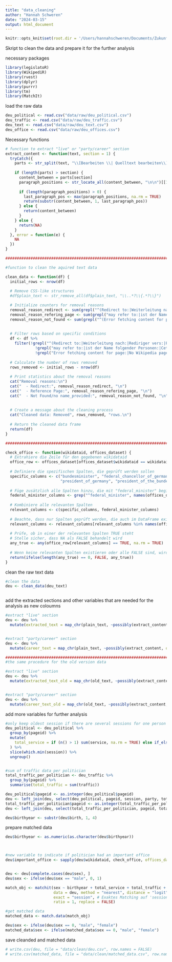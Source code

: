 ```yaml
---
title: "data_cleaning"
author: "Hannah Schweren"
date: "2024-03-15"
output: html_document
---
```

```r
knitr::opts_knit$set(root.dir = '/Users/hannahschweren/Documents/Zukunft/Master/drittes semester/thesis/Code')
```
Skript to clean the data and prepare it for the further analysis


necessary packages
```r
library(legislatoR)
library(WikipediR)
library(rvest)
library(dplyr)
library(purrr)
library(tm)
library(MatchIt)
```


load the raw data
```r
deu_political <- read.csv("data/raw/deu_political.csv")
deu_traffic <- read.csv("data/raw/deu_traffic.csv")
deu_text <- read.csv("data/raw/deu_text.csv")
deu_office <- read.csv("data/raw/deu_offices.csv")


```

Necessary functions
```r

# function to extract "live" or "party/career" section
extract_content <- function(text, section = 1) {
  tryCatch({
    parts <- str_split(text, "\\[Bearbeiten \\| Quelltext bearbeiten\\]")[[1]]
    
    if (length(parts) > section) {
      content_between = parts[section]
      paragraph_positions <- str_locate_all(content_between, "\n\n")[[1]][,1]
      
      if (length(paragraph_positions) > 0) {
        last_paragraph_pos <- max(paragraph_positions, na.rm = TRUE)
        return(substr(content_between, 1, last_paragraph_pos))
      } else {
        return(content_between)
      }
    } else {
      return(NA)
    }
  }, error = function(e) { 
    NA 
  })
}

###################################################################################################

#function to clean the aquired text data

clean_data <- function(df) {
  initial_rows <- nrow(df)
  
  # Remove CSS-like structures
  #df$plain_text <- str_remove_all(df$plain_text, "\\..*?\\{.*?\\}")

  # Initialize counters for removal reasons
  removal_reason_redirect <- sum(grepl("^(Redirect to:|Weiterleitung nach:|Rediriger vers:|Redirige a:|Přesměrování na:)", df$plain_text, ignore.case = TRUE))
  removal_reason_refering_page <- sum(grepl("may refer to:|ist der Name folgender Personen:|Cette page d'homonymie répertorie différentes personnes|může být:", df$plain_text, ignore.case = TRUE))
  removal_reason_not_found <- sum(grepl("^(Error fetching content for page:|No Wikipedia page name provided or missing|Es wurde kein Wikipedia-Seitenname angegeben)", df$plain_text, ignore.case = TRUE))
  
  
  # Filter rows based on specific conditions
  df <- df %>%
    filter(!grepl("^(Redirect to:|Weiterleitung nach:|Rediriger vers:|Redirige a:|Přesměrování na:)", plain_text, ignore.case = TRUE) &
             !grepl("may refer to:|ist der Name folgender Personen:|Cette page d'homonymie répertorie différentes personnes|může být:", plain_text, ignore.case = TRUE) &
             !grepl("Error fetching content for page:|No Wikipedia page name provided or missing|Es wurde kein Wikipedia-Seitenname angegeben", plain_text, ignore.case = TRUE))
  
  # Calculate the number of rows removed
  rows_removed <- initial_rows - nrow(df)
  
  # Print statistics about the removal reasons
  cat("Removal reasons:\n")
  cat("  - Redirect:", removal_reason_redirect, "\n")
  cat("  - Reference Page:", removal_reason_refering_page, "\n")
  cat("  - Not Found/no name_provided:", removal_reason_not_found, "\n")
  
  
  # Create a message about the cleaning process
  cat("Cleaned data: Removed", rows_removed, "rows.\n")
  
  # Return the cleaned data frame
  return(df)
}

#############################################################################################################

check_office <- function(wikidataid, offices_dataset) {
  # Extrahiere die Zeile für den gegebenen wikidataid
  office_row <- offices_dataset[offices_dataset$wikidataid == wikidataid, ]
  
  # Definiere die spezifischen Spalten, die geprüft werden sollen
  specific_columns <- c("bundesminister", "federal_chancellor_of_germany", 
                        "president_of_germany", "president_of_the_bundestag")
  
  # Füge zusätzlich alle Spalten hinzu, die mit "federal_minister" beginnen
  federal_minister_columns <- grep("^federal_minister", names(offices_dataset), value = TRUE)
  
  # Kombiniere alle relevanten Spalten
  relevant_columns <- c(specific_columns, federal_minister_columns)
  
  # Beachte, dass nur Spalten geprüft werden, die auch im DataFrame existieren
  relevant_columns <- relevant_columns[relevant_columns %in% names(office_row)]
  
  # Prüfe, ob in einer der relevanten Spalten TRUE steht
  # Stelle sicher, dass NA als FALSE behandelt wird
  any_true <- any(office_row[relevant_columns] == TRUE, na.rm = TRUE)
  
  # Wenn keine relevanten Spalten existieren oder alle FALSE sind, wird FALSE zurückgegeben
  return(ifelse(length(any_true) == 0, FALSE, any_true))
}

```


clean the raw text data
```r
#clean the data
deu <- clean_data(deu_text)



```

add the extracted sections and other variables that are needed for the analysis as new coloumns
```r

#extract "live" section
deu <- deu %>%
  mutate(extracted_text = map_chr(plain_text, ~possibly(extract_content, otherwise = NA_character_)(.x, section = 2)))


#extract "party/career" section
deu <- deu %>%
  mutate(career_text = map_chr(plain_text, ~possibly(extract_content, otherwise = NA_character_)(.x, section = 3)))

#################################################################################################################
#the same procedure for the old version data

#extract "live" section
deu <- deu %>%
  mutate(extracted_text_old = map_chr(old_text, ~possibly(extract_content, otherwise = NA_character_)(.x, section = 2)))


#extract "party/career" section
deu <- deu %>%
  mutate(career_text_old = map_chr(old_text, ~possibly(extract_content, otherwise = NA_character_)(.x, section = 3)))

```


add more variables for further analysis
```r
#only keep oldest session if there are several sessions for one person and sum up service time
deu_political <- deu_political %>%
  group_by(pageid) %>%
  mutate(
    total_service = if (n() > 1) sum(service, na.rm = TRUE) else if_else(!is.na(service), service, 0)
  ) %>%
  slice(which.min(session)) %>%
  ungroup()


#sum of traffic data per politician
total_traffic_per_politician <- deu_traffic %>%
  group_by(pageid) %>%
  summarise(total_traffic = sum(traffic))

```

```r

deu_political$pageid <- as.integer(deu_political$pageid)
deu <- left_join(deu, select(deu_political, pageid, session, party, total_service), by = "pageid")
total_traffic_per_politician$pageid <- as.integer(total_traffic_per_politician$pageid)
deu <- left_join(deu, select(total_traffic_per_politician, pageid, total_traffic), by = "pageid")

deu$birthyear <- substr(deu$birth, 1, 4)


```


prepare matched data
```r
deu$birthyear <- as.numeric(as.character(deu$birthyear))



#new variable to indicate if politician had an important office
deu$important_office <- sapply(deu$wikidataid, check_office, offices_dataset = deu_office)


deu <- deu[complete.cases(deu$sex), ]
deu$sex <- ifelse(deu$sex == "male", 0, 1)

match_obj <- matchit(sex ~ birthyear + total_service + total_traffic + party + important_office + session,
                     data = deu, method = "nearest", distance = "logit",
                     exact = "session", # Exaktes Matching auf 'session'
                     ratio = 1, replace = FALSE)

#get matched data
matched_data <- match.data(match_obj)

deu$sex <- ifelse(deu$sex == 0, "male", "female")
matched_data$sex <- ifelse(matched_data$sex == 0, "male", "female")


```


save cleanded and matched data
```r
# write.csv(deu, file = "data/clean/deu.csv", row.names = FALSE)
# write.csv(matched_data, file = "data/clean/matched_data.csv", row.names = FALSE)

```

